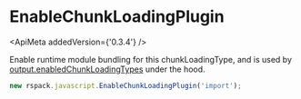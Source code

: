 
# EnableChunkLoadingPlugin

<ApiMeta addedVersion={'0.3.4'} />

Enable runtime module bundling for this chunkLoadingType, and is used by [output.enabledChunkLoadingTypes](/config/output#outputenabledchunkloadingtypes) under the hood.

```js
new rspack.javascript.EnableChunkLoadingPlugin('import');
```

